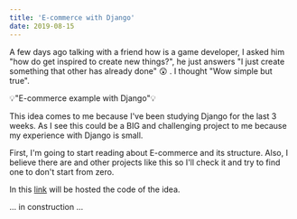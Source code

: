 ```yaml
---
title: 'E-commerce with Django'
date: 2019-08-15
---
```


A few days ago talking with a friend how is a game developer, I asked him "how do get inspired to create new things?", he just answers "I just create something that other has already done" :astonished: . I thought "Wow simple but true".

:bulb:"E-commerce example with Django":bulb:

This idea comes to me because I've been studying Django for the last 3 weeks.
As I see this could be a BIG and challenging project to me because my experience with Django is small.

First, I'm going to start reading about E-commerce and its structure. Also, I believe there are and other projects like this so I'll check it and try to find one to don't start from zero.

In this [link](https://github.com/jadry92) will be hosted the code of the idea.

... in construction ...
